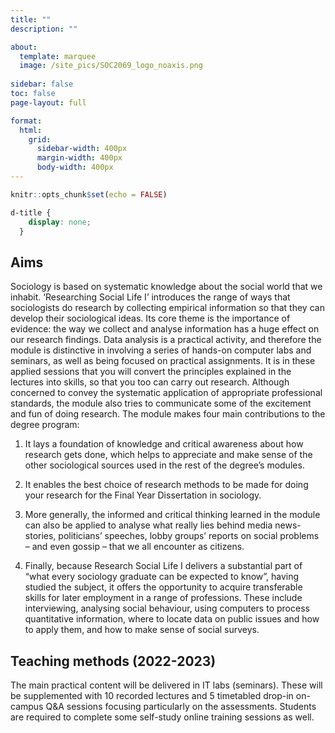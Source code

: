 ```yaml
---
title: ""
description: ""

about:
  template: marquee
  image: /site_pics/SOC2069_logo_noaxis.png
  
sidebar: false
toc: false
page-layout: full

format: 
  html: 
    grid:
      sidebar-width: 400px
      margin-width: 400px
      body-width: 400px
---
```


```r
knitr::opts_chunk$set(echo = FALSE)
```

```css
d-title {
    display: none;
  }
```


<!-- ![](./site_pics/SOC2069_logo_noaxis.png) -->

## Aims

Sociology is based on systematic knowledge about the social world that we inhabit. ‘Researching Social Life I’ introduces the range of ways that sociologists do research by collecting empirical information so that they can develop their sociological ideas. Its core theme is the importance of evidence: the way we collect and analyse information has a huge effect on our research findings. Data analysis is a practical activity, and therefore the module is distinctive in involving a series of hands-on computer labs and seminars, as well as being focused on practical assignments. It is in these applied sessions that you will convert the principles explained in the lectures into skills, so that you too can carry out research. Although concerned to convey the systematic application of appropriate professional standards, the module also tries to communicate some of the excitement and fun of doing research.
The module makes four main contributions to the degree program:

1. It lays a foundation of knowledge and critical awareness about how research gets done, which helps to appreciate and make sense of the other sociological sources used in the rest of the degree’s modules.

2. It enables the best choice of research methods to be made for doing your research for the Final Year Dissertation in sociology.

3. More generally, the informed and critical thinking learned in the module can also be applied to analyse what really lies behind media news-stories, politicians’ speeches, lobby groups’ reports on social problems – and even gossip – that we all encounter as citizens.

4. Finally, because Research Social Life I delivers a substantial part of “what every sociology graduate can be expected to know”, having studied the subject, it offers the opportunity to acquire transferable skills for later employment in a range of professions. These include interviewing, analysing social behaviour, using computers to process quantitative information, where to locate data on public issues and how to apply them, and how to make sense of social surveys.

## Teaching methods (2022-2023)

The main practical content will be delivered in IT labs (seminars). These will be supplemented with 10 recorded lectures and 5 timetabled drop-in on-campus Q&A sessions focusing particularly on the assessments. Students are required to complete some self-study online training sessions as well.
